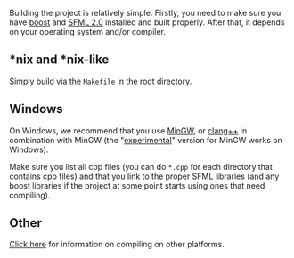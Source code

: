Building the project is relatively simple. Firstly, you need to make sure you have [http://www.boost.org/ boost] and [http://www.sfml-dev.org/ SFML 2.0] installed and built properly. After that, it depends on your operating system and/or compiler.

== *nix and *nix-like ==
Simply build via the <tt>Makefile</tt> in the root directory.

== Windows ==
On Windows, we recommend that you use [http://www.mingw.org/ MinGW], or [http://clang.llvm.org/ clang++] in combination with MinGW (the "[http://llvm.org/releases/download.html#3.2 experimental]" version for MinGW works on Windows).

Make sure you list all cpp files (you can do <tt>*.cpp</tt> for each directory that contains cpp files) and that you link to the proper SFML libraries (and any boost libraries if the project at some point starts using ones that need compiling).

== Other ==
[https://www.google.com/ Click here] for information on compiling on other platforms.